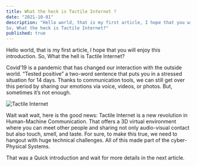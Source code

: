 ```yaml
---
title: What the heck is Tactile Internet ?
date: "2021-10-01"
description: "Hello world, that is my first article, I hope that you will enjoy this introduction.
So, What the heck is Tactile Internet?"
published: true
---
```


Hello world, that is my first article, I hope that you will enjoy this introduction.
So, What the hell is Tactile Internet?

Covid’19 is a pandemic that has changed our interaction with the outside world. “Tested positive” a two-word sentence that puts you in a stressed situation for 14 days. Thanks to communication tools, we can still get over this period by sharing our emotions via voice, videos, or photos. But, sometimes it’s not enough.

![Tactile Internet](./tactile.png)

Wait wait wait, here is the good news: Tactile Internet is a new revolution in Human-Machine Communication. That offers a 3D virtual environment where you can meet other people and sharing not only audio-visual contact but also touch, smell, and taste. For sure, to make this true, we need to hangout with huge technical challenges. All of this made part of the cyber-Physical Systems.

That was a Quick introduction and wait for more details in the next article.
